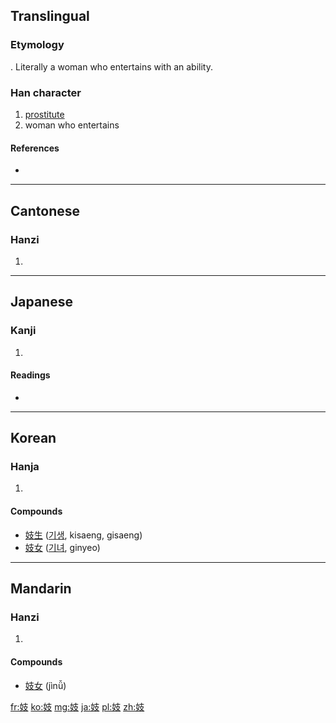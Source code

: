 ==Translingual==

===Etymology===
{{Han compound|女|技}}. Literally a woman who entertains with an ability.

===Han character===
{{Han char|rn=38|rad=女|as=04|sn=7|four=4444<sub>7</sub>|canj=女十水 (VJE)}}

# [[prostitute]] 
# woman who entertains

====References====
* {{Han ref|kx=0256.170|dkj=06083|dj=0520.150|hdz=21029.170|uh=5993|ud=22931|bh=A7B2|bd=42930}}

----

==Cantonese==

===Hanzi===
{{yue-hanzi|jyut=|y=gei6}}

# {{defn|Cantonese|sort=女04}}

----

==Japanese==

===Kanji===
{{ja-kanji|grade=|rs=女04}}

# {{defn|Japanese|sort=女04}}

====Readings====
* {{ja-readings|on=[[き]] (ki), [[ぎ]] (gi)|kun=[[わざおぎ]] (wazaogi)}}

----

==Korean==

===Hanja===
{{ko-hanja|hangeul=기|rv=gi|mr=ki}}

# {{defn|Korean|sort=女04}}

====Compounds====
* [[妓生]] ([[기생]], kisaeng, gisaeng)
* [[妓女]] ([[기녀]], ginyeo)

----

==Mandarin==

===Hanzi===
{{cmn-hanzi|pin=[[jì]] ([[ji4]])|wg=chi<sup>4</sup>}}

# {{defn|Mandarin|sort=女04}}

====Compounds====
* [[妓女]] (jìnǚ)

[[fr:妓]]
[[ko:妓]]
[[mg:妓]]
[[ja:妓]]
[[pl:妓]]
[[zh:妓]]